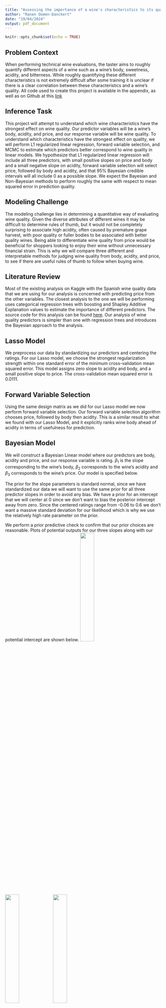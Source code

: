 ```yaml
---
title: "Assessing the importance of a wine's characteristics to its quality using Bayesian methods"
author: "Ranen Oomen-Danckert"
date: "19/04/2024"
output: pdf_document
---
```


```r
knitr::opts_chunk$set(echo = TRUE)
```


## Problem Context

When performing technical wine evaluations, the taster aims to roughly quantify different aspects of a wine such as a wine's body, sweetness, acidity, and bitterness. While roughly quantifying these different characteristics is not extremely difficult after some training it is unclear if there is a clear correlation between these characteristics and a wine's quality. All code used to create this project is available in the appendix, as well as on Github at this [link](https://github.com/rdanckert/STAT447-Project)

## Inference Task

This project will attempt to understand which wine characteristics have the strongest effect on wine quality. Our predictor variables will be a wine's body, acidity, and price, and our response variable will be wine quality. To understand which characteristics have the strongest effect on quality, we will perform L1 regularized linear regression, forward variable selection, and MCMC to estimate which predictors better correspond to wine quality in linear models. We hypothesize that L1 regularized linear regression will include all three predictors, with small positive slopes on price and body and a small negative slope on acidity, forward variable selection will select price, followed by body and acidity, and that 95% Bayesian credible intervals will all include 0 as a possible slope. We expect the Bayesian and Non-Bayesian methods to perform roughly the same with respect to mean squared error in prediction quality.


## Modeling Challenge

The modeling challenge lies in determining a quantitative way of evaluating wine quality. Given the diverse attributes of different wines it may be difficult to determine rules of thumb, but it would not be completely surprising to associate high acidity, often caused by premature grape harvest, with poor quality or fuller bodies to be associated with better quality wines. Being able to differentiate wine quality from price would be beneficial for shoppers looking to enjoy their wine without unnecessary financial strain. This is why we will compare three different and interpretable methods for judging wine quality from body, acidity, and price, to see if there are useful rules of thumb to follow when buying wine.

## Literature Review

Most of the existing analysis on Kaggle with the Spanish wine quality data that we are using for our analysis is concerned with predicting price from the other variables. The closest analysis to the one we will be performing uses categorical regression trees with boosting and Shapley Additive Explanation values to estimate the importance of different predictors. The source code for this analysis can be found [here](https://www.kaggle.com/code/dima806/spanish-wine-quality-explain). Our analysis of wine quality predictors is simpler than one with regression trees and introduces the Bayesian approach to the analysis.

## Lasso Model

We preprocess our data by standardizing our predictors and centering the ratings. For our Lasso model, we choose the strongest regularization strength within one standard error of the minimum cross-validation mean squared error. This model assigns zero slope to acidity and body, and a small positive slope to price. The cross-validation mean squared error is 0.0111.

## Forward Variable Selection

Using the same design matrix as we did for our Lasso model we now perform forward variable selection. Our forward variable selection algorithm chooses price, followed by body then acidity. This is a similar result to what we found with our Lasso Model, and it explicitly ranks wine body ahead of acidity in terms of usefulness for prediction.

## Bayesian Model

We will construct a Bayesian Linear model where our predictors are body, acidity and price, and our response variable is rating. $\beta_1$ is the slope corresponding to the wine's body, $\beta_2$ corresponds to the wine's acidity and $\beta_3$ corresponds to the wine's price. Our model is specified below. \begin{align*} \beta_1 \sim \mathcal{N}(0,1) \\
\beta_2 \sim \mathcal{N}(0,1) \\ \beta_3 \sim \mathcal{N}(0,1) \\ \textrm{intercept} \sim \mathcal{N}(0,0.3)\\ \sigma^2 \sim \textrm{Exp}(2) \\ y_i|X \sim \mathcal{N}(\beta X_i + \textrm{intercept}, \sigma^2)
\end{align*}

The prior for the slope parameters is standard normal, since we have standardized our data we will want to use the same prior for all three predictor slopes in order to avoid any bias. We have a prior for an intercept that we will center at 0 since we don't want to bias the posterior intercept away from zero. Since the centered ratings range from -0.06 to 0.6 we don't want a massive standard deviation for our likelihood which is why we use the relatively high rate parameter on the prior.

We perform a prior predictive check to confirm that our prior choices are reasonable. Plots of potential outputs for our three slopes along with our potential intercept are shown below. \newline
![](body_prior_predictive.png){width=30%} ![](acidity_prior_predictive.png){width=30%} ![](price_prior_predictive.png){width=30%}

It looks like our prior is producing reasonable intercept values, but the slopes are far too extreme so we need to significantly reduce the standard deviation of our slope priors. We will try 0.1 as our standard deviation instead of 1. The updated prior predictive plots are shown below. \newline

![](body_prior_predictive_updated.png){width=30%} ![](acidity_prior_predictive_updated.png){width=30%} ![](price_prior_predictive_updated.png){width=30%}

These prior predictive plots seem much more reasonable while maintaining sufficient flexibility across possible outcomes. Our updated model is then \begin{align*} \beta_1 \sim \mathcal{N}(0,0.1) \\ \beta_2 \sim \mathcal{N}(0,0.1) \\ \beta_3 \sim \mathcal{N}(0,0.1) \\ \textrm{intercept} \sim \mathcal{N}(0,0.3)\\ \sigma^2 \sim \textrm{Exp}(2) \\ y_i|X \sim \mathcal{N}(\beta X_i + \textrm{intercept}, \sigma^2)
\end{align*}

We now estimate our posterior distributions for our body, acidity, and price slopes by running Markov chain Monte Carlo (MCMC) using STAN. We use 2 chains for 10000 iterations and examine the trace and rank plots to ensure the chains mix well. The trace and rank plots for the body, acidity, and price slopes are shown below. \newline 
![](mcmc_trace.png){width=30%} ![](mcmc_trace_acidity.png){width=30%} ![](mcmc_trace_price.png){width=30%}\newline![](rank_body.png){width=30%} ![](rank_acidity.png){width=30%} ![](rank_price.png){width=30%} \newline The trace plots for all three predictors show that the chains are mixing well and all of the rank plots are well balanced so it appears that slow mixing is not a problem for our MCMC algorithm.

We now perform our posterior predictive check. To do this we use a validation set that is roughly 10% of our data and generate predictions for this validation set in our MCMC algorithm. We find that the actual coverage of our 95% credible interval for the validation set of 632 observations is 100%, so our credible interval is over-conservative. A plot of the first 25 observations and their corresponding intervals is shown below. \newline ![](mcmc_credible.png){width=30%} The mean of the predictions from our Bayesian model yielded a mean squared prediction error of 0.0106.

## Discussion

With respect to the importance of body, acidity, and price, our MCMC algorithm returned similar results to our L1 regularized linear regression and our forward variable selection method. All three methods, as expected, placed greater magnitude slopes on price, followed by body, and then acidity. The mean squared errors of L1 regularized linear regression and Bayesian Linear regression were also very close, but none of the 95% credible intervals for the slope parameters contained zero. The Bayesian linear model specified in this report determined that price has the strongest correlation with wine quality, followed by fuller body, and lower acidity. The key limitation of this analysis is that it is too general to provide good rules of thumb for assessing wine quality. While it is often true that wines high in acidity are unpleasant it is not always true. Champagnes, for example, are usually higher in acidity but widely considered high quality. An analysis of wines grouped by grape varietal, or processing method may provide more useful rules of thumb on a per wine basis. With more general datasets, regression trees may be better for identifying patterns relating to wine quality. This is the method employed by the analyst referenced in the literature review. The obvious drawback of regression trees is their added complexity over linear models. Wine quality is dependent on many factors, and determining it mechanically is difficult. Great care should be taken in any analysis of wine quality.
\newpage

## Appendix

## STAN Code
```stan


// The input data is a vector 'y' of length 'N'.
data {
  int<lower=0> N;  // number of wines
  int<lower=0> N_valid; // number of wines to predict with
  vector<lower=-4,upper=2>[N] body; // body rating
  vector<lower=-8, upper=1>[N] acidity; // acidity rating
  vector<lower=-1>[N] price; // price of the wine
  vector<lower=-1, upper=1>[N] y; // quality rating
  vector<lower=-4,upper=2>[N_valid] body_pred; // predictors
  vector<lower=-8, upper=1>[N_valid] acidity_pred;
  vector<lower=-1>[N_valid] price_pred;
}

parameters {
  real b1; // body slope
  real b2; // acidity slope
  real b3; // price slope
  real intercept; // model intercept
  real <lower=0>sigma; // standard deviation of linear model
}

model {
  // prior
  b1 ~ normal(0,0.1);
  b2 ~ normal(0,0.1);
  b3 ~ normal(0,0.1);
  intercept ~ normal(0, 0.3);
  sigma ~ exponential(0.1);
  
  // likelihood
  y ~ normal(intercept + b1*body + b2*acidity + b3*price, sigma^2); 
}

generated quantities {
  vector[N_valid] quality_pred;
  for (i in 1:N_valid)
    quality_pred[i] = normal_rng(body_pred[i]*b1 + acidity_pred[i]*b2 + price_pred[i]*b3 + intercept, sigma);
    
}
```

## Non-Bayesian Code
```r
library(tidyverse)
library(glmnet)
library(stats)

spain_wine_ratings <- read_csv("C:/Users/ranen/Downloads/wines_SPA.csv")

## Lasso

## We have enough full observations to not worry about omitting missing values
spain_wine_ratings <- na.omit(spain_wine_ratings)

response <- c("rating")

rating <- select(spain_wine_ratings, all_of(response))

## Transform Tibble to be compatible with glmnet 
## standardize columns
acidity_mean <- mean(spain_wine_ratings$acidity)
acidity_sd <- sd(spain_wine_ratings$acidity)
body_mean <- mean(spain_wine_ratings$body)
body_sd <- sd(spain_wine_ratings$body)
price_mean <- mean(spain_wine_ratings$price)
price_sd <- sd(spain_wine_ratings$price)
rating_mean <- mean(rating$rating)

rating <- rating %>%
  mutate(rating = rating-rating_mean)

spain_wine_ratings <- spain_wine_ratings %>%
  select(c(acidity, body, price)) %>%
  mutate(acidity = (acidity - acidity_mean)/acidity_sd) %>%
  mutate(body = (body - body_mean)/body_sd) %>%
  mutate(price = (price - price_mean)/price_sd) 


## glmnet takes matrices as input

X <- as.matrix(spain_wine_ratings)
y <- as.matrix(rating)

cvfit <- cv.glmnet(X,y)

plot(cvfit)

coef(cvfit, s = cvfit$lambda.1se)
coef(cvfit, s = cvfit$lambda.min)


## Forward variable selection

require(leaps)

forward_var <- regsubsets(x=X,y=y, method = "forward")
summary(forward_var)
```

## Bayesian Code
```r
body_vec <- spain_wine_ratings$body
acidity_vec <- spain_wine_ratings$acidity
price_vec <- spain_wine_ratings$price
rating_vec <- rating$rating

## Prior Predictive check

set.seed(1)
intercepts <- rnorm(100,0,0.3)
bodys <- rnorm(100,0,1)
aciditys <- rnorm(100,0,1)
prices <- rnorm(100,0,1)

## x-values
body_vals <- sort(unique(body_vec))
acidity_vals <- sort(unique(acidity_vec))
price_vals <- sort(unique(price_vec))

## Plot possible priors

plot(1, type = "n", xlab = "body", 
     ylab = "rating", xlim = c(min(body_vals), max(body_vals)),  
     ylim = c(-1, 1)) 
for(i in (1:100)){
  lines(x = body_vals, y = bodys[i]*body_vals+intercepts[i], 
        col = rgb(red = 0, green = 0, blue = 0, alpha = 0.5))
}


plot(1, type = "n", xlab = "acidity", 
     ylab = "rating", xlim = c(min(acidity_vals), max(acidity_vals)),  
     ylim = c(-1, 1)) 
for(i in (1:100)){
  lines(x = acidity_vals, y = aciditys[i]*acidity_vals+intercepts[i], 
        col = rgb(red = 0, green = 0, blue = 0, alpha = 0.5))
}

plot(1, type = "n", xlab = "price", 
     ylab = "rating", xlim = c(min(price_vals), max(price_vals)),  
     ylim = c(-1, 1)) 
for(i in (1:100)){
  lines(x = price_vals, y = prices[i]*price_vals+intercepts[i], 
        col = rgb(red = 0, green = 0, blue = 0, alpha = 0.5))
}


## update priors
bodys_updated <- rnorm(100, mean = 0, 0.1)
aciditys_updated <- rnorm(100, mean = 0, 0.1)
prices_updated <- rnorm(100, mean = 0, 0.1)

plot(1, type = "n", xlab = "body", 
     ylab = "rating", xlim = c(min(body_vals), max(body_vals)),  
     ylim = c(-1, 1)) 
for(i in (1:100)){
  lines(x = body_vals, y = bodys_updated[i]*body_vals+intercepts[i], 
        col = rgb(red = 0, green = 0, blue = 0, alpha = 0.5))
}


plot(1, type = "n", xlab = "acidity", 
     ylab = "rating", xlim = c(min(acidity_vals), max(acidity_vals)),  
     ylim = c(-1, 1)) 
for(i in (1:100)){
  lines(x = acidity_vals, y = aciditys_updated[i]*acidity_vals+intercepts[i], 
        col = rgb(red = 0, green = 0, blue = 0, alpha = 0.5))
}

plot(1, type = "n", xlab = "price", 
     ylab = "rating", xlim = c(min(price_vals), max(price_vals)),  
     ylim = c(-1, 1)) 
for(i in (1:100)){
  lines(x = price_vals, y = prices_updated[i]*price_vals+intercepts[i], 
        col = rgb(red = 0, green = 0, blue = 0, alpha = 0.5))
}
 
## Run MCMC

suppressPackageStartupMessages(require(rstan))

fit = stan(
  "wine.stan", 
  seed = 1,
  data = list(
    y = rating_vec,
    body = body_vec,
    acidity = acidity_vec,
    price = price_vec,
    N = length(rating_vec)
  ), 
  chains = 2,
  iter = 10000      
)

## check for slow mixing

suppressPackageStartupMessages(require(bayesplot))

# Trace plots
mcmc_trace(fit, pars = c("b1")) + theme_minimal()
mcmc_trace(fit, pars = c("b2")) + theme_minimal()
mcmc_trace(fit, pars = c("b3")) + theme_minimal()

# rank plots
mcmc_rank_hist(fit, pars = c("b1")) + theme_minimal()
mcmc_rank_hist(fit, pars = c("b2")) + theme_minimal()
mcmc_rank_hist(fit, pars = c("b3")) + theme_minimal()

## Posterior Predictive

##randomly choose an observation
n = length(spain_wine_ratings$body)

## slightly smaller than 10% of observations used in validation set
validation_indices <- round(runif(0.1*n,-0.5, n+0.5))
validation_indices <- unique(validation_indices)

spain_wine_train <- filter(spain_wine_ratings, !row_number() %in% validation_indices)
spain_wine_valid <- spain_wine_ratings[validation_indices,]

rating_train <- filter(rating, !row_number() %in% validation_indices)
rating_valid <- rating[validation_indices,]

rating_train_vec <- rating_train$rating
body_train_vec <- spain_wine_train$body
body_valid_vec <- spain_wine_valid$body
acidity_train_vec <- spain_wine_train$acidity
acidity_valid_vec <- spain_wine_valid$acidity
price_train_vec <- spain_wine_train$price
price_valid_vec <- spain_wine_valid$price

## Run MCMC, generating predictions for validation set

calibration_fit <- stan(
  "wine.stan", 
  seed = 1,
  data = list(
    y = rating_train_vec,
    body = body_train_vec,
    acidity = acidity_train_vec,
    price = price_train_vec,
    N = length(rating_train_vec),
    N_valid = length(body_valid_vec),
    body_pred = body_valid_vec,
    acidity_pred = acidity_valid_vec,
    price_pred = price_valid_vec
  ), 
  chains = 2,
  iter = 10000      
)

calibration_quantiles <- summary(calibration_fit, probs = c(0.025, 0.975))$summary
calibration_quantiles <- calibration_quantiles[,c("2.5%", "97.5%")]
calibration_quantiles <- 
  calibration_quantiles[!rownames(calibration_quantiles) %in% 
                          c("b1", "b2", "b3", "intercept", "sigma", "lp__"),]

## Now calculate proportion of ratings in credible interval

inside <- 0
n_valid <- nrow(rating_valid)
for  (i in 1:n_valid) {
  if(rating_valid[i,] > calibration_quantiles[i,1] && 
     rating_valid[i,] < calibration_quantiles[i,2]) {
    inside <- inside + 1 
  }
}

calibration_tib <- 
  tibble("rating" = rating_valid$rating, 
         "lower bound" = calibration_quantiles[,1], 
         "upper bound" = calibration_quantiles[,2])

## Show credible interval
ggplot() +
  geom_point(aes(x = seq(1,25), y=rating_valid$rating[1:25])) +
  geom_point(aes(x = seq(1,25), y = calibration_tib$`lower bound`[1:25]), colour = "red") +
  geom_point(aes(x = seq(1,25), y = calibration_tib$`upper bound`[1:25]), colour = "blue") +
  labs(y = "rating",x = "") +
  theme_minimal()

## Predict for all data

full_fit <- stan(
  "wine.stan", 
  seed = 1,
  data = list(
    y = rating_vec,
    body = body_vec,
    acidity = acidity_vec,
    price = price_vec,
    N = length(rating_vec),
    N_valid = length(body_vec),
    body_pred = body_vec,
    acidity_pred = acidity_vec,
    price_pred = price_vec
  ), 
  chains = 2,
  iter = 10000      
)

full_quantiles <- summary(full_fit)$summary
preds <- full_quantiles[,"mean"]
preds <- preds[6:6334]

## Bayes prediction mean MSE
stopifnot(length(preds)==length(rating_vec))

bayes_mse = sum((rating_vec - preds)**2)/length(preds)
```









